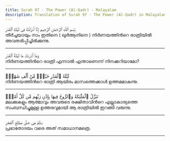 ```yaml
---
title: Surah 97 - The Power (Al-Qadr) - Malayalam
description: Translation of Surah 97 - The Power (Al-Qadr) in Malayalam
---
```





<Aside type="quran" title="1">
بِّسْمِ ٱللَّهِ ٱلرَّحْمَٰنِ ٱلرَّحِيمِ إِنَّآ أَنزَلْنَٰهُ فِى لَيْلَةِ ٱلْقَدْرِ
</Aside>

<Aside type="reference" title="1">
തീര്‍ച്ചയായും നാം ഇതിനെ ( ഖുര്‍ആനിനെ ) നിര്‍ണയത്തിന്‍റെ രാത്രിയില്‍ അവതരിപ്പിച്ചിരിക്കുന്നു.
</Aside>

---

<Aside type="quran" title="2">
وَمَآ أَدْرَىٰكَ مَا لَيْلَةُ ٱلْقَدْرِ
</Aside>

<Aside type="reference" title="2">
നിര്‍ണയത്തിന്‍റെ രാത്രി എന്നാല്‍ എന്താണെന്ന്‌ നിനക്കറിയാമോ?
</Aside>

---

<Aside type="quran" title="3">
لَيْلَةُ ٱلْقَدْرِ خَيْرٌۭ مِّنْ أَلْفِ شَهْرٍۢ
</Aside>

<Aside type="reference" title="3">
നിര്‍ണയത്തിന്‍റെ രാത്രി ആയിരം മാസത്തെക്കാള്‍ ഉത്തമമാകുന്നു.
</Aside>

---

<Aside type="quran" title="4">
تَنَزَّلُ ٱلْمَلَٰٓئِكَةُ وَٱلرُّوحُ فِيهَا بِإِذْنِ رَبِّهِم مِّن كُلِّ أَمْرٍۢ
</Aside>

<Aside type="reference" title="4">
മലക്കുകളും ആത്മാവും അവരുടെ രക്ഷിതാവിന്‍റെ എല്ലാകാര്യത്തെ സംബന്ധിച്ചുമുള്ള ഉത്തരവുമായി ആ രാത്രിയില്‍ ഇറങ്ങി വരുന്നു.
</Aside>

---

<Aside type="quran" title="5">
سَلَٰمٌ هِىَ حَتَّىٰ مَطْلَعِ ٱلْفَجْرِ
</Aside>

<Aside type="reference" title="5">
പ്രഭാതോദയം വരെ അത്‌ സമാധാനമത്രെ.
</Aside>

---

